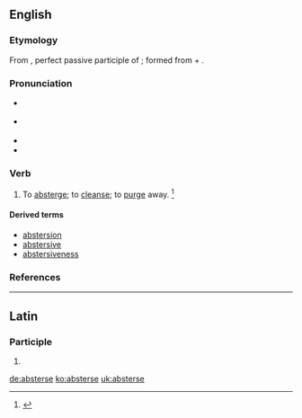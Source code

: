 ==English==

===Etymology===
From {{etyl|la|en}} {{term|abstersus|lang=la}}, perfect passive participle of {{m|la|abstergeō||wipe off, wipe away}}; formed from {{term|abs-|lang=la}} + {{m|la|tergeō||wipe}}.

===Pronunciation===
* {{a|RP}} {{IPA|/əbˈstɜː(ɹ)s/|lang=en}}
* {{a|US}} {{IPA|/æbˈstɝs/|/əbˈstɝs/|lang=en}}
* {{hyphenation|ab|sterse|lang=en}}
* {{rhymes|ɜːs|lang=en}}

===Verb===
{{en-verb|absters}}

# {{context|transitive|now|rare|lang=en}} To [[absterge]]; to [[cleanse]]; to [[purge]] away. {{defdate|First attested around 1350 to 1470.}}<ref name=SOED>{{R:SOED5|page=10}}</ref>

====Derived terms====
* [[abstersion]]
* [[abstersive]]
* [[abstersiveness]]

===References===
<references/>

----

==Latin==

===Participle===
{{la-part-form|absterse}}

# {{inflection of|abstersus||voc|m|s|lang=la}}

[[de:absterse]]
[[ko:absterse]]
[[uk:absterse]]